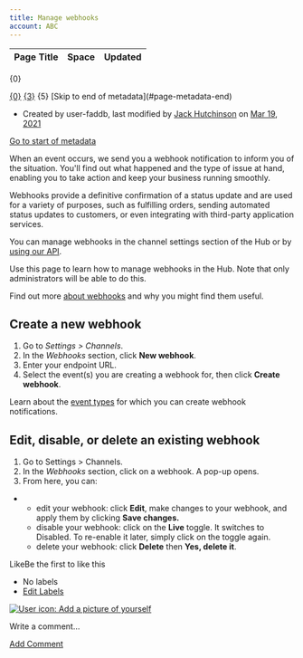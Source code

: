 ```yaml
---
title: Manage webhooks
account: ABC
---
```


<table class="aui"> <thead> <tr class="header"> <th class="search-result-title">Page Title</th> <th class="search-result-space">Space</th> <th class="search-result-date">Updated</th> </tr> </thead> </table> <p class="search-result-count">{0}</p> <tr class="search-result"> <td class="search-result-title"><a href="{1}" class="content-type-{2}"><span>{0}</span></a></td> <td class="search-result-space"><a class="space" href="/display/{4}/" title="{3}">{3}</a></td> <td class="search-result-date"><span class="date" title="{6}">{5}</span></td> </tr> [Skip to end of metadata](#page-metadata-end)

*   Created by user-faddb, last modified by [Jack Hutchinson](    /display/~jack.hutchinson
    ) on [Mar 19, 2021](/pages/diffpagesbyversion.action?pageId=2785645&selectedPageVersions=1&selectedPageVersions=2 "Show changes")

[Go to start of metadata](#page-metadata-start)

When an event occurs, we send you a webhook notification to inform you of the situation. You'll find out what happened and the type of issue at hand, enabling you to take action and keep your business running smoothly.

Webhooks provide a definitive confirmation of a status update and are used for a variety of purposes, such as fulfilling orders, sending automated status updates to customers, or even integrating with third-party application services.

You can manage webhooks in the channel settings section of the Hub or by [using our API](/display/DOCS/Webhook+management).

Use this page to learn how to manage webhooks in the Hub. Note that only administrators will be able to do this.

Find out more [about webhooks](/display/DOCS/Webhooks) and why you might find them useful.

Create a new webhook
--------------------

1.  Go to _Settings > Channels_.
2.  In the _Webhooks_ section, click **New webhook**.
3.  Enter your endpoint URL.
4.  Select the event(s) you are creating a webhook for, then click **Create webhook**.

Learn about the [event types](/display/DOCS/Event+types) for which you can create webhook notifications.

Edit, disable, or delete an existing webhook
--------------------------------------------

1.  Go to Settings > Channels.
2.  In the _Webhooks_ section, click on a webhook. A pop-up opens.
3.  From here, you can:

*   *   edit your webhook: click **Edit**, make changes to your webhook, and apply them by clicking **Save changes.**
    *   disable your webhook: click on the **Live** toggle. It switches to Disabled. To re-enable it later, simply click on the toggle again.
    *   delete your webhook: click **Delete** then **Yes, delete it**.

LikeBe the first to like this

*   No labels
*   [Edit Labels](# "Edit Labels (Type 'l')")

[![User icon: Add a picture of yourself](/s/en_GB/7901/abf7b35644d5a5d1d7e4b0969a83e8eb2b569fb5/_/images/icons/profilepics/add_profile_pic.svg)](/users/profile/editmyprofilepicture.action)

Write a comment…

[Add Comment](/display/DOCS/Manage+webhooks?showComments=true&showCommentArea=true#addcomment)